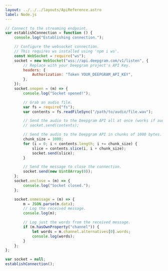 ---
layout: ../../../layouts/ApiReference.astro
label: Node.js
---

```js
// Connect to the streaming endpoint.
var establishConnection = function () {
	console.log("Establishing connection.");

	// Configure the websocket connection.
	// This requires ws installed using 'npm i ws'.
	const WebSocket = require("ws");
	socket = new WebSocket("wss://api.deepgram.com/v1/listen", {
		// Replace with your Deepgram project's API Key.
		headers: {
			Authorization: "Token YOUR_DEEPGRAM_API_KEY",
		},
	});
	socket.onopen = (m) => {
		console.log("Socket opened!");

		// Grab an audio file.
		var fs = require("fs");
		var contents = fs.readFileSync("/path/to/audio/file.wav");

		// Send the audio to the Deepgram API all at once (works if audio is relatively short).
		// socket.send(contents);

		// Send the audio to the Deepgram API in chunks of 1000 bytes.
		chunk_size = 1000;
		for (i = 0; i < contents.length; i += chunk_size) {
			slice = contents.slice(i, i + chunk_size);
			socket.send(slice);
		}

		// Send the message to close the connection.
		socket.send(new Uint8Array(0));
	};
	socket.onclose = (m) => {
		console.log("Socket closed.");
	};

	socket.onmessage = (m) => {
		m = JSON.parse(m.data);
		// Log the received message.
		console.log(m);

		// Log just the words from the received message.
		if (m.hasOwnProperty("channel")) {
			let words = m.channel.alternatives[0].words;
			console.log(words);
		}
	};
};

var socket = null;
establishConnection();
```
